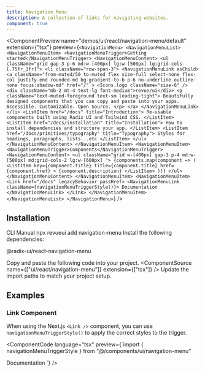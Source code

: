 ```yaml
---
title: Navigation Menu
description: A collection of links for navigating websites.
component: true
---
```


<ComponentPreview
  name="demos/ui/react/navigation-menu/default"
  extension={"tsx"}
  preview={`<NavigationMenu>
      <NavigationMenuList>
        <NavigationMenuItem>
            <NavigationMenuTrigger>Getting started</NavigationMenuTrigger>
            <NavigationMenuContent>
              <ul className="grid gap-3 p-6 md:w-[400px] lg:w-[500px] lg:grid-cols-[.75fr_1fr]">
                  <li className="row-span-3">
                    <NavigationMenuLink asChild>
                        <a
                          className="from-muted/50 to-muted flex size-full select-none flex-col justify-end rounded-md bg-gradient-to-b p-6 no-underline outline-none focus:shadow-md"
                          href="/"
                        >
                          <Icons.logo className="size-6" />
                          <div className="mb-2 mt-4 text-lg font-medium">revue/ui</div>
                          <p className="text-muted-foreground text-sm leading-tight">
                              Beautifully designed components that you can copy and
                              paste into your apps. Accessible. Customizable. Open
                              Source.
                          </p>
                        </a>
                    </NavigationMenuLink>
                  </li>
                  <ListItem href="/docs" title="Introduction">
                    Re-usable components built using Radix UI and Tailwind CSS.
                  </ListItem>
                  <ListItem href="/docs/installation" title="Installation">
                    How to install dependencies and structure your app.
                  </ListItem>
                  <ListItem href="/docs/primitives/typography" title="Typography">
                    Styles for headings, paragraphs, lists...etc
                  </ListItem>
              </ul>
            </NavigationMenuContent>
        </NavigationMenuItem>
        <NavigationMenuItem>
            <NavigationMenuTrigger>Components</NavigationMenuTrigger>
            <NavigationMenuContent>
              <ul className="grid w-[400px] gap-3 p-4 md:w-[500px] md:grid-cols-2 lg:w-[600px] ">
                  {components.map(component => (
                    <ListItem
                        key={component.title}
                        title={component.title}
                        href={component.href}
                    >
                        {component.description}
                    </ListItem>
                  ))}
              </ul>
            </NavigationMenuContent>
        </NavigationMenuItem>
        <NavigationMenuItem>
            <Link href="/docs" legacyBehavior passHref>
              <NavigationMenuLink className={navigationMenuTriggerStyle()}>
                  Documentation
              </NavigationMenuLink>
            </Link>
        </NavigationMenuItem>
      </NavigationMenuList>
</NavigationMenu>`}
/>

## Installation

<Tabs defaultValue="cli">
<TabsList>
<TabsTrigger value="cli">
CLI
</TabsTrigger>
<TabsTrigger value="manual">  
Manual
</TabsTrigger>
</TabsList>

<TabsContent value="cli">
<Bash>
<BashCommand>npx</BashCommand> revueui add navigation-menu
</Bash>
</TabsContent>

<TabsContent value="manual">
<Steps>
<Step className='flex items-center gap-2 mb-2'>Install the following dependencies:<SelectPackageManager/></Step>

<Bash>
<PackageManager/> <p className='flex ml-2'>@radix-ui/react-navigation-menu</p>
</Bash>

  <Step>Copy and paste the following code into your project.</Step>
  <ComponentSource  name={["ui/react/navigation-menu"]} extension={["tsx"]} />
  <Step>Update the import paths to match your project setup.</Step>

</Steps>
</TabsContent>
</Tabs>

## Examples

### Link Component

When using the Next.js `<Link />` component, you can use `navigationMenuTriggerStyle()` to apply the correct styles to the trigger.

<ComponentCode
language="tsx"
preview={`import { navigationMenuTriggerStyle } from "@/components/ui/navigation-menu"

<NavigationMenuItem>
  <Link href="/docs" legacyBehavior passHref>
    <NavigationMenuLink className={navigationMenuTriggerStyle()}>
      Documentation
    </NavigationMenuLink>
  </Link>
</NavigationMenuItem>`}
/>